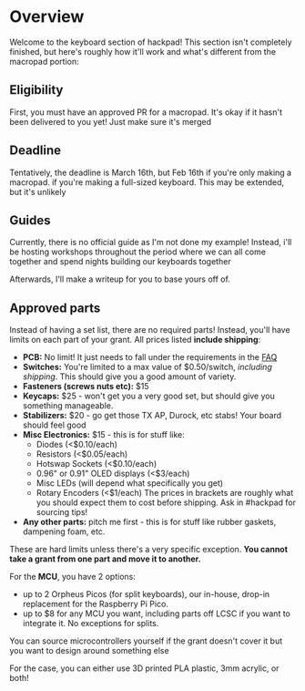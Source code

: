 # Overview

Welcome to the keyboard section of hackpad! This section isn't completely finished, but here's roughly how it'll work and what's different from the macropad portion:

## Eligibility
First, you must have an approved PR for a macropad. It's okay if it hasn't been delivered to you yet! Just make sure it's merged

## Deadline
Tentatively, the deadline is March 16th, but Feb 16th if you're only making a macropad. if you're making a full-sized keyboard. This may be extended, but it's unlikely

## Guides
Currently, there is no official guide as I'm not done my example! Instead, i'll be hosting workshops throughout the period where we can all come together and spend nights building our keyboards together

Afterwards, I'll make a writeup for you to base yours off of.

## Approved parts
Instead of having a set list, there are no required parts! Instead, you'll have limits on each part of your grant. All prices listed **include shipping**:

- **PCB:** No limit! It just needs to fall under the requirements in the [FAQ](/faq)
- **Switches:** You're limited to a max value of $0.50/switch, *including shipping*. This should give you a good amount of variety.
- **Fasteners (screws nuts etc):** $15
- **Keycaps:** $25 - won't get you a very good set, but should give you something manageable.
- **Stabilizers:** $20 - go get those TX AP, Durock, etc stabs! Your board should feel good
- **Misc Electronics:** $15 - this is for stuff like:
    - Diodes (\<$0.10/each)
    - Resistors (\<$0.05/each)
    - Hotswap Sockets (\<$0.10/each)
    - 0.96" or 0.91" OLED displays (\<$3/each)
    - Misc LEDs (will depend what specifically you get)
    - Rotary Encoders (\<$1/each)
    The prices in brackets are roughly what you should expect them to cost before shipping. Ask in #hackpad for sourcing tips!
- **Any other parts:** pitch me first - this is for stuff like rubber gaskets, dampening foam, etc.

These are hard limits unless there's a very specific exception. **You cannot take a grant from one part and move it to another.**

For the **MCU**, you have 2 options:
- up to 2 Orpheus Picos (for split keyboards), our in-house, drop-in replacement for the Raspberry Pi Pico.
- up to $8 for any MCU you want, including parts off LCSC if you want to integrate it. No exceptions for splits. 

You can source microcontrollers yourself if the grant doesn't cover it but you want to design around something else

For the case, you can either use 3D printed PLA plastic, 3mm acrylic, or both!



